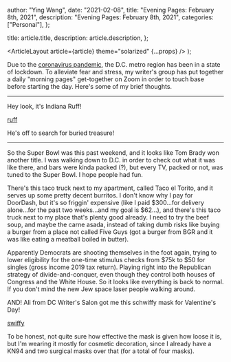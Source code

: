 
  author: "Ying Wang",
  date: "2021-02-08",
  title: "Evening Pages: February 8th, 2021",
  description: "Evening Pages: February 8th, 2021",
  categories: ["Personal"],
};

  title: article.title,
  description: article.description,
};

  <ArticleLayout article={article} theme="solarized" {...props} />
);

Due to the [coronavirus
pandemic](https://en.wikipedia.org/wiki/2019-20_coronavirus_pandemic), the D.C.
metro region has been in a state of lockdown. To alleviate fear and stress, my
writer's group has put together a daily "morning pages" get-together on Zoom in
order to touch base before starting the day. Here's some of my brief thoughts.

---

Hey look, it's Indiana Ruff!

[ruff](/img/posts/2021/02/08/evening_pages.webp)

He's off to search for buried treasure!

---

So the Super Bowl was this past weekend, and it looks like Tom Brady won another
title. I was walking down to D.C. in order to check out what it was like there,
and bars were kinda packed (?), but every TV, packed or not, was tuned to the
Super Bowl. I hope people had fun.

There's this taco truck next to my apartment, called Taco el Torito, and it
serves up some pretty decent burritos. I don't know why I pay for DoorDash, but
it's so friggin' expensive (like I paid $300...for delivery alone...for the past
two weeks...and my goal is $62...), and there's this taco truck next to my place
that's plenty good already. I need to try the beef soup, and maybe the carne
asada, instead of taking dumb risks like buying a burger from a place not called
Five Guys (got a burger from BGR and it was like eating a meatball boiled in
butter).

Apparently Democrats are shooting themselves in the foot again, trying to lower
eligibility for the one-time stimulus checks from $75k to $50 for singles (gross
income 2019 tax return). Playing right into the Republican strategy of
divide-and-conquer, even though they control both houses of Congress and the
White House. So it looks like everything is back to normal. If you don't mind
the new Jew space laser people walking around.

AND! Ali from DC Writer's Salon got me this schwiffy mask for Valentine's Day!

[swiffy](/img/posts/2021/02/08/mask.jpg)

To be honest, not quite sure how effective the mask is given how loose it is,
but I'm wearing it mostly for cosmetic decoration, since I already have a KN94
and two surgical masks over that (for a total of four masks).

